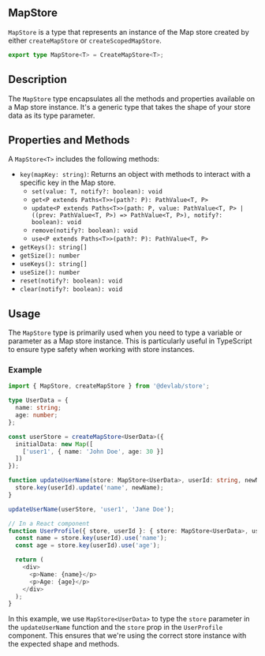 ## MapStore

`MapStore` is a type that represents an instance of the Map store created by either `createMapStore` or `createScopedMapStore`.

```typescript
export type MapStore<T> = CreateMapStore<T>;
```

## Description

The `MapStore` type encapsulates all the methods and properties available on a Map store instance. It's a generic type that takes the shape of your store data as its type parameter.

## Properties and Methods

A `MapStore<T>` includes the following methods:

- `key(mapKey: string)`: Returns an object with methods to interact with a specific key in the Map store.
  - `set(value: T, notify?: boolean): void`
  - `get<P extends Paths<T>>(path?: P): PathValue<T, P>`
  - `update<P extends Paths<T>>(path: P, value: PathValue<T, P> | ((prev: PathValue<T, P>) => PathValue<T, P>), notify?: boolean): void`
  - `remove(notify?: boolean): void`
  - `use<P extends Paths<T>>(path?: P): PathValue<T, P>`
- `getKeys(): string[]`
- `getSize(): number`
- `useKeys(): string[]`
- `useSize(): number`
- `reset(notify?: boolean): void`
- `clear(notify?: boolean): void`

## Usage

The `MapStore` type is primarily used when you need to type a variable or parameter as a Map store instance. This is particularly useful in TypeScript to ensure type safety when working with store instances.

### Example

```typescript
import { MapStore, createMapStore } from '@devlab/store';

type UserData = {
  name: string;
  age: number;
};

const userStore = createMapStore<UserData>({
  initialData: new Map([
    ['user1', { name: 'John Doe', age: 30 }]
  ])
});

function updateUserName(store: MapStore<UserData>, userId: string, newName: string) {
  store.key(userId).update('name', newName);
}

updateUserName(userStore, 'user1', 'Jane Doe');

// In a React component
function UserProfile({ store, userId }: { store: MapStore<UserData>, userId: string }) {
  const name = store.key(userId).use('name');
  const age = store.key(userId).use('age');

  return (
    <div>
      <p>Name: {name}</p>
      <p>Age: {age}</p>
    </div>
  );
}
```

In this example, we use `MapStore<UserData>` to type the `store` parameter in the `updateUserName` function and the `store` prop in the `UserProfile` component. This ensures that we're using the correct store instance with the expected shape and methods.
